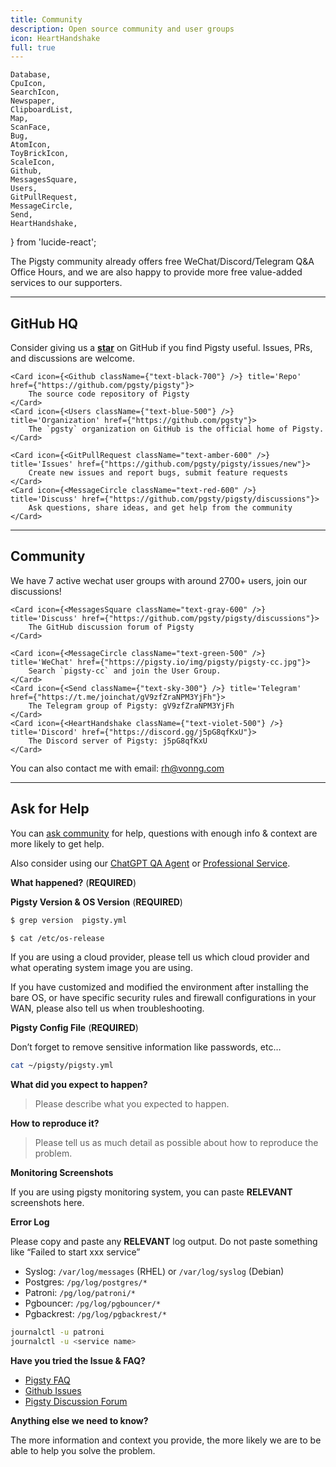 ```yaml
---
title: Community
description: Open source community and user groups
icon: HeartHandshake
full: true
---
```


    Database,
    CpuIcon,
    SearchIcon,
    Newspaper,
    ClipboardList,
    Map,
    ScanFace,
    Bug,
    AtomIcon,
    ToyBrickIcon, 
    ScaleIcon,
    Github,
    MessagesSquare,
    Users,
    GitPullRequest,
    MessageCircle,
    Send,
    HeartHandshake,
} from 'lucide-react';


The Pigsty community already offers free WeChat/Discord/Telegram Q&A Office Hours, and we are also happy to provide more free value-added services to our supporters.

------

## GitHub HQ

Consider giving us a [**star**](https://github.com/pgsty/pigsty/stargazers) on GitHub if you find Pigsty useful.
Issues, PRs, and discussions are welcome.

<Cards>

    <Card icon={<Github className={"text-black-700"} />} title='Repo' href={"https://github.com/pgsty/pigsty"}>
        The source code repository of Pigsty
    </Card>
    <Card icon={<Users className={"text-blue-500"} />} title='Organization' href={"https://github.com/pgsty"}>
        The `pgsty` organization on GitHub is the official home of Pigsty.
    </Card>

    <Card icon={<GitPullRequest className="text-amber-600" />} title='Issues' href={"https://github.com/pgsty/pigsty/issues/new"}>
        Create new issues and report bugs, submit feature requests
    </Card>
    <Card icon={<MessageCircle className="text-red-600" />} title='Discuss' href={"https://github.com/pgsty/pigsty/discussions"}>
        Ask questions, share ideas, and get help from the community
    </Card>

</Cards>



------

## Community

We have 7 active wechat user groups with around 2700+ users, join our discussions!

<Cards>

    <Card icon={<MessagesSquare className="text-gray-600" />} title='Discuss' href={"https://github.com/pgsty/pigsty/discussions"}>
        The GitHub discussion forum of Pigsty
    </Card>

    <Card icon={<MessageCircle className="text-green-500" />} title='WeChat' href={"https://pigsty.io/img/pigsty/pigsty-cc.jpg"}>
        Search `pigsty-cc` and join the User Group.
    </Card>
    <Card icon={<Send className={"text-sky-300"} />} title='Telegram' href={"https://t.me/joinchat/gV9zfZraNPM3YjFh"}>
        The Telegram group of Pigsty: gV9zfZraNPM3YjFh
    </Card>
    <Card icon={<HeartHandshake className={"text-violet-500"} />} title='Discord' href={"https://discord.gg/j5pG8qfKxU"}>
        The Discord server of Pigsty: j5pG8qfKxU
    </Card>

</Cards>


You can also contact me with email: [rh@vonng.com](mailto:rh@vonng.com)





------

## Ask for Help

You can [ask community](https://github.com/pgsty/pigsty/discussions/338#discussion-5761383) for help, questions with enough info & context are more likely to get help.

Also consider using our [ChatGPT QA Agent](https://chat.openai.com/g/g-y0USNfoXJ-pigsty-consul) or [Professional Service](/docs/about/service).

<Callout title="Ask for Help" type="info">

**What happened?** (**REQUIRED**)

**Pigsty Version & OS Version** (**REQUIRED**)

```bash
$ grep version  pigsty.yml 

$ cat /etc/os-release
```

If you are using a cloud provider, please tell us which cloud provider and what operating system image you are using.

If you have customized and modified the environment after installing the bare OS, or have specific security rules and firewall configurations in your WAN, please also tell us when troubleshooting.

**Pigsty Config File** (**REQUIRED**)

Don’t forget to remove sensitive information like passwords, etc…

```bash
cat ~/pigsty/pigsty.yml
```

**What did you expect to happen?**

> Please describe what you expected to happen.

**How to reproduce it?**

> Please tell us as much detail as possible about how to reproduce the problem.

**Monitoring Screenshots**

If you are using pigsty monitoring system, you can paste **RELEVANT** screenshots here.

**Error Log**

Please copy and paste any **RELEVANT** log output. Do not paste something like “Failed to start xxx service”

- Syslog: `/var/log/messages` (RHEL) or `/var/log/syslog` (Debian)
- Postgres: `/pg/log/postgres/*`
- Patroni: `/pg/log/patroni/*`
- Pgbouncer: `/pg/log/pgbouncer/*`
- Pgbackrest: `/pg/log/pgbackrest/*`

```bash
journalctl -u patroni
journalctl -u <service name>
```

**Have you tried the Issue & FAQ?**

- [Pigsty FAQ](https://pigsty.io/docs/intro/faq/)
- [Github Issues](https://github.com/pgsty/pigsty/issues)
- [Pigsty Discussion Forum](https://github.com/pgsty/pigsty/discussions)

**Anything else we need to know?**

The more information and context you provide, the more likely we are to be able to help you solve the problem.

</Callout>

